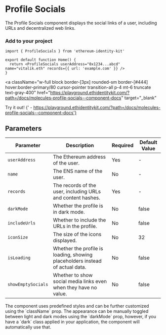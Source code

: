 
# Profile Socials

The Profile Socials component displays the social links of a user, including URLs and decentralized web links.

### Add to your project

```tsx copy
import { ProfileSocials } from 'ethereum-identity-kit'

export default function Home() {
  return <ProfileSocials userAddress="0x1234...abcd" name="vitalik.eth" records={{ url: 'example.com' }} />
}
```

<a
  className="w-full block border-[3px] rounded-sm border-[#444] hover:border-primary/80 cursor-pointer transition-all p-4 mt-6 truncate text-gray-400"
  href="https://playground.ethidentitykit.com/?path=/docs/molecules-profile-socials--component-docs"
  target="_blank"
>
  <span className="text-primary">Try it out!</span>
  <span className="text-gray-400">
    {' - https://playground.ethidentitykit.com/?path=/docs/molecules-profile-socials--component-docs'}
  </span>
</a>

<div className="w-full bg-[#222] border-[3px] rounded-sm border-[#444] p-8 mt-8 flex flex-col gap-6 justify-center items-center">
  <ProfileSocials
    userAddress="0xd8da6bf26964af9d7eed9e03e53415d37aa96045"
    name="vitalik.eth"
    records={{
      'com.github': 'vbuterin',
      'com.twitter': 'VitalikButerin',
      url: 'https://vitalik.ca',
      cointenthash: 'ipfs://bafybeifvusbh4iunpvwjlowu47sxnt4hjlebx46kxi4yz5zdsoecfpkkei',
    }}
    includeUrls={true}
    darkMode={true}
  />
</div>

## Parameters

| Parameter     | Description                                                                  | Required | Default Value |
| ------------- | ---------------------------------------------------------------------------- | -------- | ------------- |
| `userAddress` | The Ethereum address of the user.                                            | Yes      | -             |
| `name`        | The ENS name of the user.                                                    | No       | -             |
| `records`     | The records of the user, including URLs and content hashes.                  | Yes      | -             |
| `darkMode`    | Whether the profile is in dark mode.                                         | No       | false         |
| `includeUrls` | Whether to include the URLs in the profile.                                  | No       | false         |
| `iconSize`    | The size of the icons displayed.                                             | No       | 32            |
| `isLoading`   | Whether the profile is loading, showing placeholders instead of actual data. | No       | false         |
| `showEmptySocials` | Whether to show social media links even when they have no value.        | No       | false         |

<Callout type="info">
  The component uses predefined styles and can be further customized using the `className` prop. The appearance can be
  manually toggled between light and dark modes using the `darkMode` prop, however, if you have a `dark` class applied
  in your application, the component will automatically use that.
</Callout>

